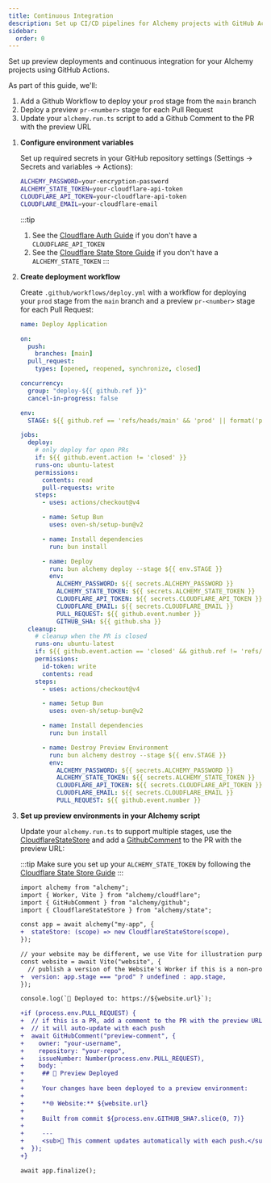 ```yaml
---
title: Continuous Integration
description: Set up CI/CD pipelines for Alchemy projects with GitHub Actions, automated deployments, and PR previews.
sidebar:
  order: 0
---
```



Set up preview deployments and continuous integration for your Alchemy projects using GitHub Actions.

As part of this guide, we'll:
1. Add a Github Workflow to deploy your `prod` stage from the `main` branch
2. Deploy a preview `pr-<number>` stage for each Pull Request
3. Update your `alchemy.run.ts` script to add a Github Comment to the PR with the preview URL

<Steps>

1. **Configure environment variables**

   Set up required secrets in your GitHub repository settings (Settings → Secrets and variables → Actions):

   ```bash
   ALCHEMY_PASSWORD=your-encryption-password
   ALCHEMY_STATE_TOKEN=your-cloudflare-api-token
   CLOUDFLARE_API_TOKEN=your-cloudflare-api-token
   CLOUDFLARE_EMAIL=your-cloudflare-email
   ```

   :::tip
   1. See the [Cloudflare Auth Guide](/guides/cloudflare) if you don't have a `CLOUDFLARE_API_TOKEN`
   2. See the [Cloudflare State Store Guide](/guides/cloudflare-state-store) if you don't have a `ALCHEMY_STATE_TOKEN`
   :::

2. **Create deployment workflow**

   Create `.github/workflows/deploy.yml` with a workflow for deploying your `prod` stage from the `main` branch and a preview `pr-<number>` stage for each Pull Request:

   ```yaml
   name: Deploy Application
   
   on:
     push:
       branches: [main]
     pull_request:
       types: [opened, reopened, synchronize, closed]
   
   concurrency:
     group: "deploy-${{ github.ref }}"
     cancel-in-progress: false

   env:
     STAGE: ${{ github.ref == 'refs/heads/main' && 'prod' || format('pr-{0}', github.event.number) }}
   
   jobs:
     deploy:
       # only deploy for open PRs
       if: ${{ github.event.action != 'closed' }}
       runs-on: ubuntu-latest
       permissions:
         contents: read
         pull-requests: write
       steps:
         - uses: actions/checkout@v4
   
         - name: Setup Bun
           uses: oven-sh/setup-bun@v2
   
         - name: Install dependencies
           run: bun install
   
         - name: Deploy
           run: bun alchemy deploy --stage ${{ env.STAGE }}
           env:
             ALCHEMY_PASSWORD: ${{ secrets.ALCHEMY_PASSWORD }}
             ALCHEMY_STATE_TOKEN: ${{ secrets.ALCHEMY_STATE_TOKEN }}
             CLOUDFLARE_API_TOKEN: ${{ secrets.CLOUDFLARE_API_TOKEN }}
             CLOUDFLARE_EMAIL: ${{ secrets.CLOUDFLARE_EMAIL }}
             PULL_REQUEST: ${{ github.event.number }}
             GITHUB_SHA: ${{ github.sha }}
     cleanup:
       # cleanup when the PR is closed
       runs-on: ubuntu-latest
       if: ${{ github.event.action == 'closed' && github.ref != 'refs/heads/main' }}
       permissions:
         id-token: write
         contents: read
       steps:
         - uses: actions/checkout@v4

         - name: Setup Bun
           uses: oven-sh/setup-bun@v2
   
         - name: Install dependencies
           run: bun install
   
         - name: Destroy Preview Environment
           run: bun alchemy destroy --stage ${{ env.STAGE }}
           env:
             ALCHEMY_PASSWORD: ${{ secrets.ALCHEMY_PASSWORD }}
             ALCHEMY_STATE_TOKEN: ${{ secrets.ALCHEMY_STATE_TOKEN }}
             CLOUDFLARE_API_TOKEN: ${{ secrets.CLOUDFLARE_API_TOKEN }}
             CLOUDFLARE_EMAIL: ${{ secrets.CLOUDFLARE_EMAIL }}
             PULL_REQUEST: ${{ github.event.number }}
   ```

3. **Set up preview environments in your Alchemy script**

   Update your `alchemy.run.ts` to support multiple stages, use the [CloudflareStateStore](/guides/cloudflare-state-store) and add a [GithubComment](/providers/github/comment) to the PR with the preview URL:

   :::tip
   Make sure you set up your `ALCHEMY_STATE_TOKEN` by following the [Cloudflare State Store Guide](/guides/cloudflare-state-store)
   :::

   ```diff lang='ts'
   import alchemy from "alchemy";
   import { Worker, Vite } from "alchemy/cloudflare";
   import { GitHubComment } from "alchemy/github";
   import { CloudflareStateStore } from "alchemy/state";
   
   const app = await alchemy("my-app", {
   +  stateStore: (scope) => new CloudflareStateStore(scope),
   });
   
   // your website may be different, we use Vite for illustration purposes
   const website = await Vite("website", {
     // publish a version of the Website's Worker if this is a non-prod stage
   +  version: app.stage === "prod" ? undefined : app.stage,
   });
   
   console.log(`🚀 Deployed to: https://${website.url}`);

   +if (process.env.PULL_REQUEST) {
   +  // if this is a PR, add a comment to the PR with the preview URL
   +  // it will auto-update with each push
   +  await GitHubComment("preview-comment", {
   +    owner: "your-username",
   +    repository: "your-repo",
   +    issueNumber: Number(process.env.PULL_REQUEST),
   +    body: `
   +     ## 🚀 Preview Deployed
   +
   +     Your changes have been deployed to a preview environment:
   +
   +     **🌐 Website:** ${website.url}
   +
   +     Built from commit ${process.env.GITHUB_SHA?.slice(0, 7)}
   +
   +     ---
   +     <sub>🤖 This comment updates automatically with each push.</sub>`,
   +  });
   +}
   
   await app.finalize();
   ```

</Steps>

